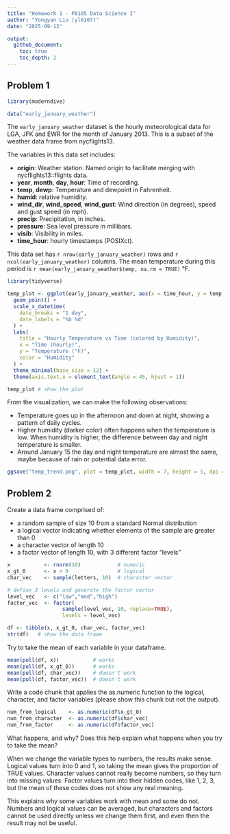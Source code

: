 ```yaml
---
title: "Homework 1 - P8105 Data Science I"
author: "Yongyan Liu (yl6107)"
date: "2025-09-13"

output:
  github_document:
    toc: true
    toc_depth: 2
---
```


## Problem 1

```r
library(moderndive)

data("early_january_weather")
```

The `early_january_weather` dataset is the hourly meteorological data for LGA, JFK and EWR for the month of January 2013. This is a subset of the weather data frame from nycflights13.

The variables in this data set includes:

-   **origin**: Weather station. Named origin to facilitate merging with nycflights13::flights data.
-   **year**, **month**, **day**, **hour**: Time of recording.
-   **temp**, **dewp**: Temperature and dewpoint in Fahrenheit.
-   **humid**: relative humidity.
-   **wind_dir**, **wind_speed**, **wind_gust**: Wind direction (in degrees), speed and gust speed (in mph).
-   **precip**: Precipitation, in inches.
-   **pressure**: Sea level pressure in millibars.
-   **visib**: Visibility in miles.
-   **time_hour**: hourly timestamps (POSIXct).

This data set has `r nrow(early_january_weather)` rows and `r ncol(early_january_weather)` columns. The mean temperature during this period is `r mean(early_january_weather$temp, na.rm = TRUE)` °F.

```r
library(tidyverse)

temp_plot <- ggplot(early_january_weather, aes(x = time_hour, y = temp, color = humid)) +
  geom_point() +
  scale_x_datetime(
    date_breaks = "1 day",
    date_labels = "%b %d"
  ) +
  labs(
    title = "Hourly Temperature vs Time (colored by Humidity)",
    x = "Time (hourly)",
    y = "Temperature (°F)",
    color = "Humidity"
  ) +
  theme_minimal(base_size = 12) +
  theme(axis.text.x = element_text(angle = 45, hjust = 1))

temp_plot # show the plot
```

From the visualization, we can make the following observations:

-   Temperature goes up in the afternoon and down at night, showing a pattern of daily cycles.
-   Higher humidity (darker color) often happens when the temperature is low. When humidity is higher, the difference between day and night temperature is smaller.
-   Around January 15 the day and night temperature are almost the same, maybe because of rain or potential data error.

```r
ggsave("temp_trend.png", plot = temp_plot, width = 7, height = 5, dpi = 300)
```

## Problem 2

Create a data frame comprised of:

-   a random sample of size 10 from a standard Normal distribution
-   a logical vector indicating whether elements of the sample are greater than 0
-   a character vector of length 10
-   a factor vector of length 10, with 3 different factor “levels”

```r
x           <- rnorm(10)            # numeric
x_gt_0      <- x > 0                # logical
char_vec    <- sample(letters, 10)  # character vector

# define 3 levels and generate the factor vector
level_vec   <- c("low","med","high")
factor_vec  <- factor(
                  sample(level_vec, 10, replace=TRUE), 
                  levels = level_vec)

df <- tibble(x, x_gt_0, char_vec, factor_vec)
str(df)   # show the data frame
```

Try to take the mean of each variable in your dataframe.

```r
mean(pull(df, x))           # works
mean(pull(df, x_gt_0))      # works
mean(pull(df, char_vec))    # doesn't work
mean(pull(df, factor_vec))  # doesn't work
```

Write a code chunk that applies the as.numeric function to the logical, character, and factor variables (please show this chunk but not the output).

```r
num_from_logical    <- as.numeric(df$x_gt_0)
num_from_character  <- as.numeric(df$char_vec)
num_from_factor     <- as.numeric(df$factor_vec)
```

What happens, and why? Does this help explain what happens when you try to take the mean?

When we change the variable types to numbers, the results make sense. Logical values turn into 0 and 1, so taking the mean gives the proportion of TRUE values. Character values cannot really become numbers, so they turn into missing values. Factor values turn into their hidden codes, like 1, 2, 3, but the mean of these codes does not show any real meaning.

This explains why some variables work with mean and some do not. Numbers and logical values can be averaged, but characters and factors cannot be used directly unless we change them first, and even then the result may not be useful.
